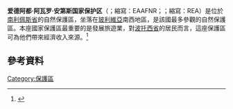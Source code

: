 {{Expand language|1=en|time=2020-08-18T15:04:40+00:00}}
{{Infobox protected area
| name = 爱德阿都·阿瓦罗·安第斯国家保护区
| iucn_category = IV
| photo = Pajonal con la Laguna Verde al fondo (Potosí - Bolivia).jpg
| photo_caption = 保護區裡的[[秘魯羽毛草|秘魯羽毛草]]
| location = {{BOL}}<br />[[波托西省|波托西省]][[南利佩斯省|南利佩斯省]]
| nearest_city =
| map= Bolivia |relief=1
| coordinates = {{coords|22|28|S|67|28|W|display=inline, title}}
| area = 7147.45 km²
| established = 1973
| visitation_num = 67,000
| visitation_year = 2007
| governing_body = ''Servicio Nacional de Áreas Protegidas'' (SERNAP)
}}

'''爱德阿都·阿瓦罗·安第斯国家保护区'''（{{lang-en|Eduardo Avaroa Andean Fauna National Reserve}}；縮寫：EAAFNR；{{lang-es|Reserva Nacional de Fauna Andina Eduardo Avaroa}}；縮寫：REA）是位於[[南利佩斯省|南利佩斯省]]的自然保護區，坐落在[[玻利維亞|玻利維亞]]南西地區，是該國最多參觀的自然保護區。本座國家保護區最重要的是發展旅遊業，對[[波托西省|波托西省]]的居民而言，這座保護區可為他們帶來經濟收入來源。<ref name="Robertson2005">{{cite book|last=Robertson|first=Nina|title=Fresh tracks in the forest: assessing incipient payments for environmental services initiatives in Bolivia|url=https://books.google.com/books?id=h7SddnjzGIIC&pg=PA99|accessdate=26 June 2011|year=2005|publisher=CIFOR|isbn=978-979-3361-81-9|pages=99–100}}</ref>

==參考資料==
{{reflist}}

{{stub}}
[[Category:保護區|Category:保護區]]